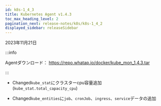 ```yaml
---
id: k8s-1_4_3
title: Kubernetes Agent v1.4.3
toc_max_heading_level: 2
pagination_next: release-notes/k8s/k8s-1_4_2
displayed_sidebar: releaseSidebar
---
```


2023年11月21日

:::info

Agentダウンロード： https://repo.whatap.io/docker/kube_mon_1.4.3.tar

:::

- <Status>Changed</Status><code>kube_stat</code>にクラスターcpu容量追加(<code>kube_stat.total_capacity_cpu</code>)

- <Status>Changed</Status><code>kube_entities</code>に<code>job</code>、<code>cronJob</code>、<code>ingress</code>、<code>service</code>データの追加
